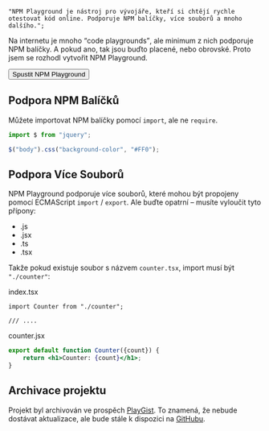 	"NPM Playground je nástroj pro vývojáře, kteří si chtějí rychle otestovat kód online. Podporuje NPM balíčky, více souborů a mnoho dalšího.";

Na internetu je mnoho <q>code playgrounds</q>, ale minimum z nich podporuje NPM balíčky. A pokud ano, tak jsou buďto
placené, nebo obrovské. Proto jsem se rozhodl vytvořit NPM Playground.

<Button to="https://npm-playground.web.app">Spustit NPM Playground</Button>

## Podpora NPM Balíčků

Můžete importovat NPM balíčky pomocí `import`, ale ne `require`.

```js
import $ from "jquery";

$("body").css("background-color", "#FF0");
```

## Podpora Více Souborů

NPM Playground podporuje více souborů, které mohou být propojeny pomocí ECMAScript `import` / `export`. Ale buďte
opatrní &ndash; musíte vyloučit tyto přípony:

- .js
- .jsx
- .ts
- .tsx

Takže pokud existuje soubor s názvem `counter.tsx`, import musí být `"./counter"`:

index.tsx

```tsx
import Counter from "./counter";

/// ....
```

counter.jsx

```jsx
export default function Counter({count}) {
	return <h1>Counter: {count}</h1>;
}
```

## Archivace projektu

Projekt byl archivován ve prospěch [PlayGist](playgist.mdx). To znamená, že nebude dostávat aktualizace, ale bude stále
k dispozici na [GitHubu](https://github.com/tomaswrobel/npm-playgound).
